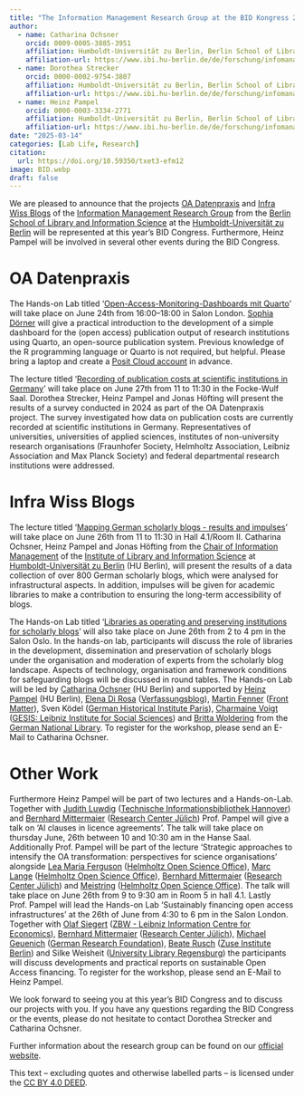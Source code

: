 ```yaml
---
title: "The Information Management Research Group at the BID Kongress 2025"
author: 
  - name: Catharina Ochsner
    orcid: 0009-0005-3885-3951
    affiliation: Humboldt-Universität zu Berlin, Berlin School of Library and Information Science (IBI) 
    affiliation-url: https://www.ibi.hu-berlin.de/de/forschung/infomanagement/teaminfomanagement
  - name: Dorothea Strecker
    orcid: 0000-0002-9754-3807
    affiliation: Humboldt-Universität zu Berlin, Berlin School of Library and Information Science (IBI) 
    affiliation-url: https://www.ibi.hu-berlin.de/de/forschung/infomanagement/teaminfomanagement  
  - name: Heinz Pampel
    orcid: 0000-0003-3334-2771
    affiliation: Humboldt-Universität zu Berlin, Berlin School of Library and Information Science (IBI) 
    affiliation-url: https://www.ibi.hu-berlin.de/de/forschung/infomanagement/teaminfomanagement
date: "2025-03-14"
categories: [Lab Life, Research]
citation: 
  url: https://doi.org/10.59350/txet3-efm12           
image: BID.webp
draft: false
---
```


We are pleased to announce that the projects [OA Datenpraxis](https://oa-datenpraxis.de/index.html) and [Infra Wiss Blogs](https://infrawissblogs.org/) of the [Information Management Research Group](https://www.ibi.hu-berlin.de/de/forschung/infomanagement) from the [Berlin School of Library and Information Science](https://www.ibi.hu-berlin.de/de) at the [Humboldt-Universität zu Berlin](https://www.hu-berlin.de/de) will be represented at this year's BID Congress. Furthermore, Heinz Pampel will be involved in several other events during the BID Congress.

# OA Datenpraxis

The Hands-on Lab titled ‘[Open-Access-Monitoring-Dashboards mit Quarto](https://bid2025.abstractserver.com/program/#/details/sessions/79)’ will take place on June 24th from 16:00–18:00 in Salon London. [Sophia Dörner](https://www.sub.uni-goettingen.de/kontakt/personen-a-z/personendetails/person/sophia-doerner/) will give a practical introduction to the development of a simple dashboard for the (open access) publication output of research institutions using Quarto, an open-source publication system. Previous knowledge of the R programming language or Quarto is not required, but helpful. Please bring a laptop and create a [Posit Cloud account](https://posit.cloud/plans/free) in advance.

The lecture titled ‘[Recording of publication costs at scientific institutions in Germany](https://bid2025.abstractserver.com/program/#/details/presentations/273)’ will take place on June 27th from 11 to 11:30 in the Focke-Wulf Saal. Dorothea Strecker, Heinz Pampel and Jonas Höfting will present the results of a survey conducted in 2024 as part of the OA Datenpraxis project. The survey investigated how data on publication costs are currently recorded at scientific institutions in Germany. Representatives of universities, universities of applied sciences, institutes of non-university research organisations (Fraunhofer Society, Helmholtz Association, Leibniz Association and Max Planck Society) and federal departmental research institutions were addressed.

# Infra Wiss Blogs

The lecture titled ‘[Mapping German scholarly blogs - results and impulses](https://bid2025.abstractserver.com/program/#/details/presentations/307)’ will take place on June 26th from 11 to 11:30 in Hall 4.1/Room II. Catharina Ochsner, Heinz Pampel and Jonas Höfting from the [Chair of Information Management](https://www.ibi.hu-berlin.de/de/forschung/infomanagement) of the [Institute of Library and Information Science](https://www.ibi.hu-berlin.de/de) at [Humboldt-Universität zu Berlin](https://www.hu-berlin.de/de) (HU Berlin), will present the results of a data collection of over 800 German scholarly blogs, which were analysed for infrastructural aspects. In addition, impulses will be given for academic libraries to make a contribution to ensuring the long-term accessibility of blogs.

The Hands-on Lab titled ‘[Libraries as operating and preserving institutions for scholarly blogs](https://bid2025.abstractserver.com/program/#/details/sessions/84)’ will also take place on June 26th from 2 to 4 pm in the Salon Oslo. In the hands-on lab, participants will discuss the role of libraries in the development, dissemination and preservation of scholarly blogs under the organisation and moderation of experts from the scholarly blog landscape. Aspects of technology, organisation and framework conditions for safeguarding blogs will be discussed in round tables. The Hands-on Lab will be led by [Catharina Ochsner](https://www.ibi.hu-berlin.de/de/forschung/infomanagement/teaminfomanagement) (HU Berlin) and supported by [Heinz Pampel](https://heinzpampel.de/) (HU Berlin), [Elena Di Rosa](https://verfassungsblog.de/author/elena-di-rosa/) ([Verfassungsblog](https://verfassungsblog.de/)), [Martin Fenner](https://front-matter.io/team) ([Front Matter](https://front-matter.%20io/)), Sven Ködel ([German Historical Institute Paris](https://www.dhi-paris.fr/home.html)), [Charmaine Voigt](https://www.gesis.org/institut/ueber-uns/mitarbeitendenverzeichnis/person/Charmaine.Voigt) ([GESIS: Leibniz Institute for Social Sciences](https://www.gesis.org/home)) and [Britta Woldering](https://www.dnb.de/SharedDocs/Kontaktdaten/DE/wolderingBritta.html) from the [German National Library](https://www.dnb.de/DE/Home/home_node.html). To register for the workshop, please send an E-Mail to Catharina Ochsner.

# Other Work

Furthermore Heinz Pampel will be part of two lectures and a Hands-on-Lab. Together with [Judith Luwdig](https://vivo.tib.eu/fis/display/n0000-0001-5322-0478) ([Technische Informationsbibliothek Hannover](https://www.tib.eu/de/)) and [Bernhard Mittermaier](https://www.fz-juelich.de/de/zb/kontakt/zb-leitung) ([Research Center Jülich](https://www.fz-juelich.de/de)) Prof. Pampel will give a talk on ‘AI clauses in licence agreements’. The talk will take place on thursday June, 26th between 10 and 10:30 am in the Hanse Saal. Additionally Prof. Pampel will be part of the lecture ‘Strategic approaches to intensify the OA transformation: perspectives for science organisations’ alongside [Lea Maria Ferguson](https://os.helmholtz.de/ueber-uns/team-und-kontakt/) ([Helmholtz Open Science Office](https://os.helmholtz.de/)), [Marc Lange](https://os.helmholtz.de/ueber-uns/team-und-kontakt/) ([Helmholtz Open Science Office](https://os.helmholtz.de/)), [Bernhard Mittermaier](https://www.fz-juelich.de/de/zb/kontakt/zb-leitung) ([Research Center Jülich](https://www.fz-juelich.de/de)) and [Meistring](https://os.helmholtz.de/ueber-uns/team-und-kontakt/) ([Helmholtz Open Science Office](https://os.helmholtz.de/)). The talk will take place on June 26th from 9 to 9:30 am in Room 5 in hall 4.1. Lastly Prof. Pampel will lead the Hands-on Lab ‘Sustainably financing open access infrastructures’ at the 26th of June from 4:30 to 6 pm in the Salon London. Together with [Olaf Siegert](https://www.zbw.eu/de/ueber-zbw/profil/mitarbeiterprofile/profil-olaf-siegert) ([ZBW - Leibniz Information Centre for Economics](https://www.zbw.eu/de/)), [Bernhard Mittermaier](https://www.fz-juelich.de/de/zb/kontakt/zb-leitung) ([Research Center Jülich](https://www.fz-juelich.de/de)), [Michael Geuenich](https://www.dfg.de/de/ueber-uns/geschaeftsstelle/personen/michael-geuenich-165456) ([German Research Foundation]((https://www.dfg.de/de))), [Beate Rusch](https://www.zib.de/members/rusch) ([Zuse Institute Berlin](https://www.zib.de/index.php/)) and Silke Weisheit ([University Library Regensburg](https://www.uni-regensburg.de/bibliothek/startseite/index.html)) the participants will discuss developments and practical reports on sustainable Open Access financing. To register for the workshop, please send an E-Mail to Heinz Pampel.

We look forward to seeing you at this year's BID Congress and to discuss our projects with you. If you have any questions regarding the BID Congress or the events, please do not hesitate to contact Dorothea Strecker and Catharina Ochsner.

Further information about the research group can be found on our [official website](http://hu.berlin/infomgnt).

This text – excluding quotes and otherwise labelled parts – is licensed under the [CC BY 4.0 DEED](https://creativecommons.org/licenses/by/4.0/deed.de).
